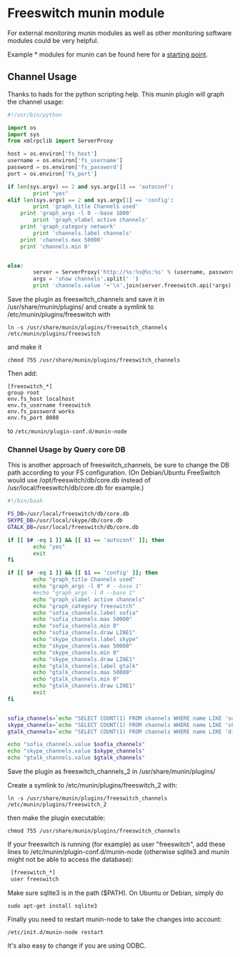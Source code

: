 
# Freeswitch munin module 

 

For external monitoring munin modules as well as other monitoring software modules could be very helpful.

Example \* modules for munin can be found here for a [starting point](http://rodolphe.quiedeville.org/hack/munin/asterisk-1.2/).

## Channel Usage

Thanks to hads for the python scripting help. This munin plugin will graph the channel usage:

```python
#!/usr/bin/python

import os
import sys
from xmlrpclib import ServerProxy

host = os.environ['fs_host']
username = os.environ['fs_username']
password = os.environ['fs_password']
port = os.environ['fs_port']

if len(sys.argv) == 2 and sys.argv[1] == 'autoconf':
        print "yes"
elif len(sys.argv) == 2 and sys.argv[1] == 'config':	
        print 'graph_title Channels used'
	print 'graph_args -l 0 --base 1000'
        print 'graph_vlabel active channels'
	print 'graph_category network'
        print 'channels.label channels'
	print 'channels.max 50000'
	print 'channels.min 0'


else:
        server = ServerProxy('http://%s:%s@%s:%s' % (username, password, host, port))
        args = 'show channels'.split(' ')
        print 'channels.value '+'\n'.join(server.freeswitch.api(*args).strip('\n').replace(' total.','').split('\n')[-1:])
```

Save the plugin as freeswitch_channels and save it in /usr/share/munin/plugins/ and create a symlink to /etc/munin/plugins/freeswitch with

```shell
ln -s /usr/share/munin/plugins/freeswitch_channels /etc/munin/plugins/freeswitch
```

and make it

```shell
chmod 755 /usr/share/munin/plugins/freeswitch_channels
```

Then add:

```shell
[freeswitch_*]
group root
env.fs_host localhost
env.fs_username freeswitch
env.fs_password works
env.fs_port 8080

```

to `/etc/munin/plugin-conf.d/munin-node`

### Channel Usage by Query core DB

This is another approach of freeswitch\_channels, be sure to change the DB path according to your FS configuration. (On Debian/Ubuntu FreeSwitch would use /opt/freeswitch/db/core.db instead of /usr/local/freeswitch/db/core.db for example.)

```bash
#!/bin/bash

FS_DB=/usr/local/freeswitch/db/core.db
SKYPE_DB=/usr/local/skype/db/core.db
GTALK_DB=/usr/local/freeswitch/db/core.db

if [[ $# -eq 1 ]] && [[ $1 == 'autoconf' ]]; then
        echo "yes"
        exit
fi

if [[ $# -eq 1 ]] && [[ $1 == 'config' ]]; then
        echo "graph_title Channels used"
        echo "graph_args -l 0" # --base 1"
        #echo "graph_args -l 0 --base 1"
        echo "graph_vlabel active channels"
        echo "graph_category freeswitch"
        echo "sofia_channels.label sofia"
        echo "sofia_channels.max 50000"
        echo "sofia_channels.min 0"
        echo "sofia_channels.draw LINE1"
        echo "skype_channels.label skype"
        echo "skype_channels.max 50000"
        echo "skype_channels.min 0"
        echo "skype_channels.draw LINE1"
        echo "gtalk_channels.label gtalk"
        echo "gtalk_channels.max 50000"
        echo "gtalk_channels.min 0"
        echo "gtalk_channels.draw LINE1"
        exit
fi


sofia_channels=`echo "SELECT COUNT(1) FROM channels WHERE name LIKE 'sofia%';" | sqlite3 $FS_DB`
skype_channels=`echo "SELECT COUNT(1) FROM channels WHERE name LIKE 'skypiax%';" | sqlite3 $SKYPE_DB`
gtalk_channels=`echo "SELECT COUNT(1) FROM channels WHERE name LIKE 'dingaling%';" | sqlite3 $GTALK_DB`

echo "sofia_channels.value $sofia_channels"
echo "skype_channels.value $skype_channels"
echo "gtalk_channels.value $gtalk_channels"
```

Save the plugin as freeswitch\_channels\_2 in /usr/share/munin/plugins/

Create a symlink to /etc/munin/plugins/freeswitch\_2 with:

```shell
ln -s /usr/share/munin/plugins/freeswitch_channels /etc/munin/plugins/freeswitch_2
```

then make the plugin executable:

```shell
chmod 755 /usr/share/munin/plugins/freeswitch_channels
```

If your freeswitch is running (for example) as user "freeswitch", add these lines to /etc/munin/plugin-conf.d/munin-node (otherwise sqlite3 and munin might not be able to access the database):

```bash
 [freeswitch_*]
 user freeswitch
```

Make sure sqlite3 is in the path ($PATH). On Ubuntu or Debian, simply do

```shell
sudo apt-get install sqlite3
```

Finally you need to restart munin-node to take the changes into account:

```shell
/etc/init.d/munin-node restart
```

It's also easy to change if you are using ODBC.


